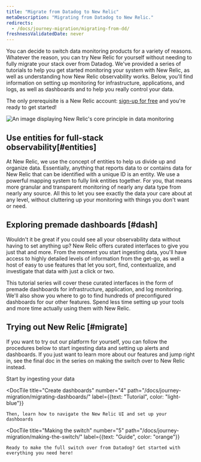 ```yaml
---
title: "Migrate from Datadog to New Relic"
metaDescription: "Migrating from Datadog to New Relic."
redirects:
  - /docs/journey-migration/migrating-from-dd/
freshnessValidatedDate: never
---
```


You can decide to switch data monitoring products for a variety of reasons. Whatever the reason, you can try New Relic for yourself without needing to fully migrate your stack over from Datadog. We've provided a series of tutorials to help you get started monitoring your system with New Relic, as well as understanding how New Relic observability works. Below, you'll find information on setting up monitoring for infrastructure, applications, and logs, as well as dashboards and <InlinePopover type="alerts"/> to help you really control your data.

The only prerequisite is a New Relic account: [sign-up for free](https://newrelic.com/signup) and you're ready to get started!

<img
  title="Our philosophy"
  alt="An image displaying New Relic's core principle in data monitoring"
  src="/images/migrate_image-crop_our-philosophy.webp"
/>

## Use entities for full-stack observability[#entities]

At New Relic, we use the concept of entities to help us divide up and organize data. Essentially, anything that reports data to or contains data for New Relic that can be identified with a unique ID is an entity. We use a powerful mapping system to fully link entities together. For you, that means more granular and transparent monitoring of nearly any data type from nearly any source. All this to let you see exactly the data your care about at any level, without cluttering up your monitoring with things you don't want or need.

## Exploring premade dashboards [#dash]

Wouldn't it be great if you could see all your observability data without having to set anything up? New Relic offers curated interfaces to give you just that and more. From the moment you start ingesting data, you'll have access to highly detailed levels of information from the get-go, as well a host of easy to use features that let you sort, find, contextualize, and investigate that data with just a click or two.

This tutorial series will cover these curated interfaces in the form of premade dashboards for infrastructure, application, and log monitoring. We'll also show you where to go to find hundreds of preconfigured dashboards for our other features. Spend less time setting up your tools and more time actually using them with New Relic.

## Trying out New Relic [#migrate]

If you want to try out our platform for yourself, you can follow the procedures below to start ingesting data and setting up alerts and dashboards. If you just want to learn more about our features and jump right in, see the final doc in the series on making the switch over to New Relic instead.

<DocTiles numbered>
  <DocTile
    title="Start ingesting data"
    path="/docs/tutorial-dd-migration/installing-monitor/"
    label={{text: "Tutorial", color: "light-blue"}}
  >
    Start by ingesting your data
  </DocTile>

  <DocTile
    title="Create dashboards"
    number="4"
    path="/docs/journey-migration/migrating-dashboards/"
    label={{text: "Tutorial", color: "light-blue"}}
  >
    Then, learn how to navigate the New Relic UI and set up your dashboards
  </DocTile>

  <DocTile
    title="Making the switch"
    number="5"
    path="/docs/journey-migration/making-the-switch/"
    label={{text: "Guide", color: "orange"}}
  >
    Ready to make the full switch over from Datadog? Get started with everything you need here!
  </DocTile>
</DocTiles>

